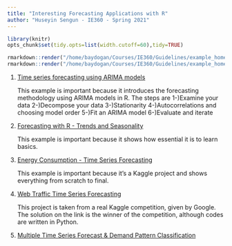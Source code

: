 ---
title: "Interesting Forecasting Applications with R"
author: "Huseyin Sengun - IE360 - Spring 2021"
---
```{r,echo=FALSE,results="hide"}
library(knitr)
opts_chunk$set(tidy.opts=list(width.cutoff=60),tidy=TRUE)
```

```{r,echo=FALSE,eval=FALSE}
rmarkdown::render("/home/baydogan/Courses/IE360/Guidelines/example_homework_0.Rmd",output_format="pdf_document")
rmarkdown::render("/home/baydogan/Courses/IE360/Guidelines/example_homework_0.Rmd",output_format="html_document")
```

1. [Time series forecasting using ARIMA models](https://blogs.oracle.com/datascience/introduction-to-forecasting-with-arima-in-r)

    This example is important because it introduces the forecasting methodology using ARIMA models in R. The steps are 1-)Examine your data 2-)Decompose your data 3-)Stationarity 4-)Autocorrelations and choosing model order 5-)Fit an ARIMA model 6-)Evaluate and iterate

2. [Forecasting with R - Trends and Seasonality](https://towardsdatascience.com/forecasting-with-r-trends-and-seasonality-def24280e71f)
  
    This example is important because it shows how essential it is to learn basics.

3.  [Energy Consumption - Time Series Forecasting](https://www.kaggle.com/apoorvabhide/energy-consumption-time-series-forecasting-in-r) 

     This example is important because it's a Kaggle project and shows everything from scratch to final.
     

4. [Web Traffic Time Series Forecasting](https://github.com/Arturus/kaggle-web-traffic/blob/master/how_it_works.md)    

     This project is taken from a real Kaggle competition, given by Google. The solution on the link is the winner of the competition, although codes are written in Python. 


5. [Multiple Time Series Forecast & Demand Pattern Classification](https://towardsdatascience.com/multiple-time-series-forecast-demand-pattern-classification-using-r-part-1-31601158d33b)    

    
